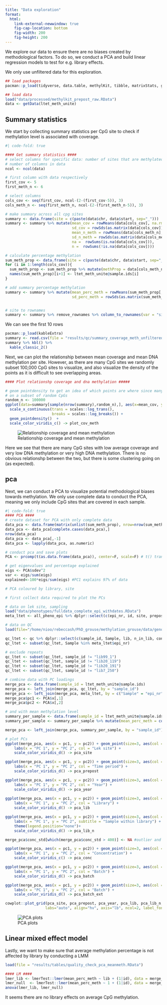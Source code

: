```yaml
---
title: "Data exploration"
format: 
  html:
    link-external-newwindow: true
    fig-cap-location: bottom
    fig-width: 200
    fig-height: 200
---
```


We explore our data to ensure there are no biases created by methodological factors. To do so, we conduct a PCA and build linear regression models to test for e.g. library effects.

We only use unfiltered data for this exploration.

```r
## load packages
pacman::p_load(tidyverse, data.table, methylKit, tibble, matrixStats, ggpointdensity)

## load data
load("data/processed/methylkit_prepost_raw.RData")
data <- getData(ltet_meth_unite)
```

## Summary statistics

We start by collecting summary statistics per CpG site to check if methylation level is associated with coverage.

```r
#| code-fold: true

#### Get summary statistics ####
# select columns for specific data: number of sites that are methylated, coverage
# number of columns in data
ncol <- ncol(data) 

# first column with data respectively
first_cov <- 5
first_meth_n <- 6

# select columns 
cols_cov <- seq(first_cov, ncol-(2-(first_cov-5)), 3)
cols_meth_n <- seq(first_meth_n, ncol-(2-(first_meth_n-5)), 3)

# make summary across all cpg sites
summary <- data.frame(site = c(paste(data$chr, data$start, sep="_")))
summary <- summary %>% mutate(mean_cov = rowMeans(data[cols_cov], na.rm=T),
                              sd_cov = rowSds(as.matrix(data[cols_cov]), na.rm=T),
                              mean_n_meth = rowMeans(data[cols_meth_n], na.rm=T),
                              sd_n_meth = rowSds(as.matrix(data[cols_meth_n]), na.rm=T),
                              na =  rowSums(is.na(data[cols_cov])),
                              n =  rowSums(!is.na(data[cols_cov])))

# calculate percentage methylation
sum_meth_prop <- data.frame(site = c(paste(data$chr, data$start, sep="_")))
for (i in 1:length(cols_cov)){
  sum_meth_prop <- sum_meth_prop %>% mutate(methProp = data[cols_meth_n[i]]/data[cols_cov[i]])
  names(sum_meth_prop)[i+1] <- ltet_meth_unite@sample.ids[i] 
}                              

# add summary percentage methylation
summary <- summary %>% mutate(mean_perc_meth = rowMeans(sum_meth_prop[,-1], na.rm=T),
                              sd_perc_meth = rowSds(as.matrix(sum_meth_prop[,-1]), na.rm=T), .before = mean_cov)


# site to rownames
summary <- summary %>% remove_rownames %>% column_to_rownames(var = "site")
```

We can see the first 10 rows

```r
pacman::p_load(kableExtra)
summary <- read.csv(file = "results/qc/summary_coverage_meth_unfiltered_n10.csv", nrows=10)
summary %>% kbl() %>%
  kable_classic_2()

```

Next, we can plot the relationship between mean coverage and mean DNA methylation per site. However, as there are many CpG sites we randomly subset 100,000 CpG sites to visualize, and also visualize the density of the points as it is difficult to see overlapping areas.

```r
#### Plot relationshp coverage and dna methylation #####

# geom pointdensity to get an idea of which points are where since many are overlapping
# on a subset of random CpGs
random_n <- 100000
ggplot(data=summary[sample(nrow(summary),random_n),], aes(x=mean_cov, y=mean_perc_meth)) + labs(x = "Mean coverage", y = "Mean methylation percentage") +
  scale_x_continuous(trans = scales::log_trans(),
                     breaks = scales::log_breaks()) +
  geom_pointdensity()  +
  scale_color_viridis_c() -> plot_cov_meth 

```

![Relationship coverage and mean methylation](%22../plots/explore/plot_coverage_mean_methylation_random.png%22)

Here we see that there are many CpG sites with low average coverage and very low DNA methylation or very high DNA methylation. There is no obvious relationshp between the two, but there is some clustering going on (as expected).

## pca

Next, we can conduct a PCA to visualize potential methodological biases towards methylation. We only use complete data to conduct the PCA, meaning we only include CpG sites that are covered in each sample.

```r
#| code-fold: true
#### PCA ####
# create dataset for PCA with only complete data
data_pca <- data.frame(matrix(unlist(sum_meth_prop), nrow=nrow(sum_meth_prop)),stringsAsFactors=FALSE)
data_pca <- data_pca[complete.cases(data_pca),] 
nrow(data_pca) 
data_pca <- data_pca[,-1]
data_pca <- lapply(data_pca, as.numeric)

# conduct pca and save plots
PCA <- prcomp(t(as.data.frame(data_pca)), center=F, scale=F) # t() transposes the matrix meth_PCA to get one coordinate for each id

# get eigenvalues and percentage explained
eigs <- PCA$sdev^2
var <- eigs/sum(eigs)
explained<-100*eigs/sum(eigs) #PC1 explains 97% of data

# PCA coloured by library, site

# first collect data required to plot the PCs

# data on lek site, sampling 
load("data/phenotypes/fulldata_complete_epi_withdates.RData")
meta_ltet <- all_pheno_epi %>% dplyr::select(c(epi_nr, id, site, prepost, year)) %>% filter(!is.na(prepost))

# data on QC
load(file="/home/nioo/rebeccash/PhD_grouse/methylation_grouse/data/genomics/qc_epi.RData")

qc_ltet <- qc %>% dplyr::select(c(sample_id, Sample, lib, n_in_lib, conc_std, batch, extraction_batch))
qc_ltet <- subset(qc_ltet, Sample %in% meta_ltet$epi_nr)

# exclude repeats
qc_ltet <- subset(qc_ltet, sample_id != "lib99_1")
qc_ltet <- subset(qc_ltet, sample_id != "lib20_119")
qc_ltet <- subset(qc_ltet, sample_id != "lib20_191")
qc_ltet <- subset(qc_ltet, sample_id != "lib7_250")

# combine data with PC loadings
merge_pca <- data.frame(sample_id = ltet_meth_unite@sample.ids)
merge_pca <- left_join(merge_pca, qc_ltet, by = "sample_id")
merge_pca <- left_join(merge_pca, meta_ltet, by = c("Sample" = "epi_nr"))
merge_pca$pc1 <- PCA$x[,1]
merge_pca$pc2 <- PCA$x[,2]

# and with mean methylation level
summary_per_sample <- data.frame(sample_id = ltet_meth_unite@sample.ids)
summary_per_sample <- summary_per_sample %>% mutate(mean_perc_meth = colMeans(sum_meth_prop[,-1], na.rm=T))

merge_pca <- left_join(merge_pca, summary_per_sample, by = "sample_id")

# plot PCs
ggplot(merge_pca, aes(x = pc1, y = pc2)) + geom_point(size=3, aes(col = site)) + 
    labs(x = "PC 1", y = "PC 2", col = "Lek site") +
    scale_color_viridis_d() -> pca_site

ggplot(merge_pca, aes(x = pc1, y = pc2)) + geom_point(size=3, aes(col = prepost)) + 
    labs(x = "PC 1", y = "PC 2", col = "Time period") +
    scale_color_viridis_d() -> pca_prepost

ggplot(merge_pca, aes(x = pc1, y = pc2)) + geom_point(size=3, aes(col = as.factor(year))) + 
    labs(x = "PC 1", y = "PC 2", col = "Year") +
    scale_color_viridis_d() -> pca_year
    
ggplot(merge_pca, aes(x = pc1, y = pc2)) + geom_point(size=3, aes(col = lib)) + 
    labs(x = "PC 1", y = "PC 2", col = "Library") +
    scale_color_viridis_d() -> pca_lib

ggplot(merge_pca, aes(x = pc1, y = pc2)) + geom_point(size=3, aes(col = as.factor(n_in_lib))) + 
    labs(x = "PC 1", y = "PC 2", subtitle = "Sample within library") +
    theme(legend.position="none")+
    scale_color_viridis_d() -> pca_lib_n

merge_pca$conc_std[which(merge_pca$conc_std > 400)] <- NA #outlier and must be wrong

ggplot(merge_pca, aes(x = pc1, y = pc2)) + geom_point(size=3, aes(col = conc_std)) + 
    labs(x = "PC 1", y = "PC 2", col = "Concentration") +
    scale_color_viridis_c() -> pca_conc

ggplot(merge_pca, aes(x = pc1, y = pc2)) + geom_point(size=3, aes(col = as.factor(batch))) + 
    labs(x = "PC 1", y = "PC 2", col = "Batch") +
    scale_color_viridis_d() -> pca_batch

ggplot(merge_pca, aes(x = pc1, y = pc2)) + geom_point(size=3, aes(col = as.factor(extraction_batch))) + 
    labs(x = "PC 1", y = "PC 2", col = "Batch") +
    scale_color_viridis_d() -> pca_batch_ext    

cowplot::plot_grid(pca_site, pca_prepost, pca_year, pca_lib, pca_lib_n, pca_conc, pca_batch, pca_batch_ext,
                  labs="auto", align="hv", axis="lb", ncol=2, label_fontface = "plain", label_size = 22) -> pca_plots
```

![PCA plots](%22../plots/explore/pca_plots_factors.png%22)

## Linear mixed effect model

Lastly, we want to make sure that average methylation percentage is not affected by library by conducting a LMM

```r
load(file = "results/tables/quality_check_pca_meanmeth.RData")
```

```r
#### LM ####
lmer_lib <- lmerTest::lmer(mean_perc_meth ~ lib + (1|id), data = merge_pca)
lmer_null  <- lmerTest::lmer(mean_perc_meth ~ 1 + (1|id), data = merge_pca)
anova(lmer_lib, lmer_null)
```

It seems there are no library effects on average CpG methylation.
